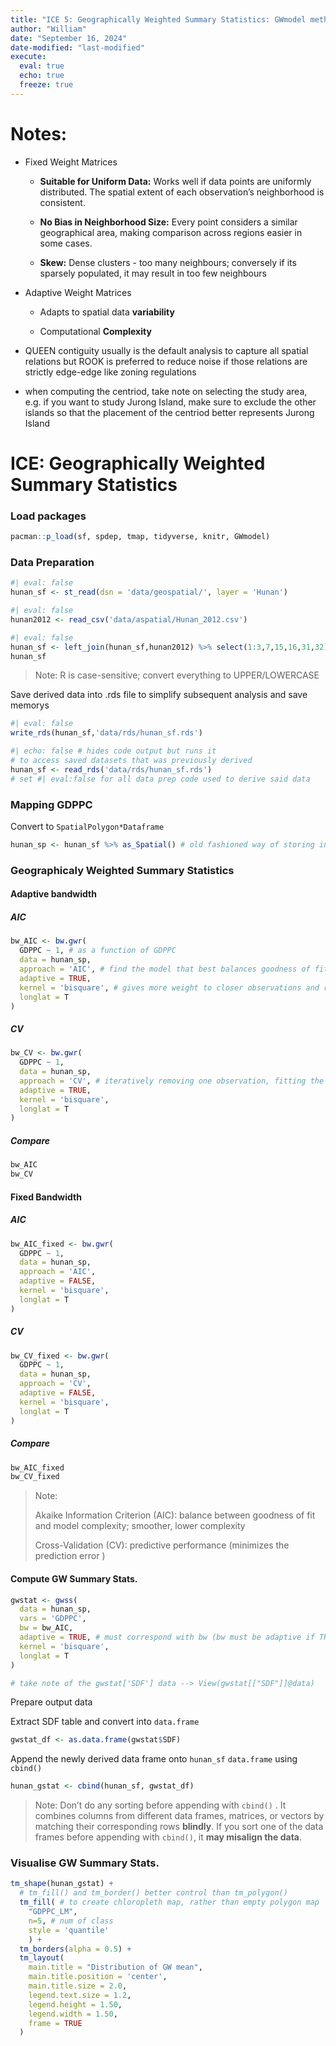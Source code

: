```yaml
---
title: "ICE 5: Geographically Weighted Summary Statistics: GWmodel methods"
author: "William"
date: "September 16, 2024"
date-modified: "last-modified"
execute: 
  eval: true
  echo: true
  freeze: true
---
```


# Notes:

-   Fixed Weight Matrices

    -   **Suitable for Uniform Data:** Works well if data points are uniformly distributed. The spatial extent of each observation's neighborhood is consistent.

    <!-- -->

    -   **No Bias in Neighborhood Size:** Every point considers a similar geographical area, making comparison across regions easier in some cases.

    -   **Skew:** Dense clusters - too many neighbours; conversely if its sparsely populated, it may result in too few neighbours

-   Adaptive Weight Matrices

    -   Adapts to spatial data **variability**

    -   Computational **Complexity**

-   QUEEN contiguity usually is the default analysis to capture all spatial relations but ROOK is preferred to reduce noise if those relations are strictly edge-edge like zoning regulations

-   when computing the centriod, take note on selecting the study area, e.g. if you want to study Jurong Island, make sure to exclude the other islands so that the placement of the centriod better represents Jurong Island

# ICE: Geographically Weighted Summary Statistics

### Load packages

```r
pacman::p_load(sf, spdep, tmap, tidyverse, knitr, GWmodel)
```

### Data Preparation

```r
#| eval: false
hunan_sf <- st_read(dsn = 'data/geospatial/', layer = 'Hunan')
```

```r
#| eval: false
hunan2012 <- read_csv('data/aspatial/Hunan_2012.csv')
```

```r
#| eval: false
hunan_sf <- left_join(hunan_sf,hunan2012) %>% select(1:3,7,15,16,31,32)
hunan_sf
```

> Note: R is case-sensitive; convert everything to UPPER/LOWERCASE

Save derived data into .rds file to simplify subsequent analysis and save memorys

```r
#| eval: false
write_rds(hunan_sf,'data/rds/hunan_sf.rds')
```

```r
#| echo: false # hides code output but runs it
# to access saved datasets that was previously derived
hunan_sf <- read_rds('data/rds/hunan_sf.rds')
# set #| eval:false for all data prep code used to derive said data
```

### Mapping GDPPC

Convert to `SpatialPolygon*Dataframe`

```r
hunan_sp <- hunan_sf %>% as_Spatial() # old fashioned way of storing in list
```

### Geographicaly Weighted Summary Statistics

#### Adaptive bandwidth

##### AIC

```r
bw_AIC <- bw.gwr(
  GDPPC ~ 1, # as a function of GDPPC
  data = hunan_sp,
  approach = 'AIC', # find the model that best balances goodness of fit and complexity
  adaptive = TRUE,
  kernel = 'bisquare', # gives more weight to closer observations and reduces the weight of distant ones smoothly until bandwidth cutoff
  longlat = T
)
```

##### CV

```r
bw_CV <- bw.gwr(
  GDPPC ~ 1,
  data = hunan_sp,
  approach = 'CV', # iteratively removing one observation, fitting the model on the remaining data, and then predicting the removed observation; bandwidth that minimizes the prediction error is chosen
  adaptive = TRUE,
  kernel = 'bisquare',
  longlat = T
)
```

##### Compare

```r
bw_AIC
bw_CV
```

#### Fixed Bandwidth

##### AIC

```r
bw_AIC_fixed <- bw.gwr(
  GDPPC ~ 1,
  data = hunan_sp,
  approach = 'AIC',
  adaptive = FALSE,
  kernel = 'bisquare',
  longlat = T
)
```

##### CV

```r
bw_CV_fixed <- bw.gwr(
  GDPPC ~ 1,
  data = hunan_sp,
  approach = 'CV',
  adaptive = FALSE,
  kernel = 'bisquare',
  longlat = T
)
```

##### Compare

```r
bw_AIC_fixed
bw_CV_fixed
```

> Note:
>
> Akaike Information Criterion (AIC): balance between goodness of fit and model complexity; smoother, lower complexity
>
> Cross-Validation (CV): predictive performance (minimizes the prediction error )

#### Compute GW Summary Stats.

```r
gwstat <- gwss(
  data = hunan_sp,
  vars = 'GDPPC',
  bw = bw_AIC,
  adaptive = TRUE, # must correspond with bw (bw must be adaptive if TRUE)
  kernel = 'bisquare',
  longlat = T
)

# take note of the gwstat['SDF'] data --> View(gwstat[["SDF"]]@data)
```

Prepare output data

Extract SDF table and convert into `data.frame`

```r
gwstat_df <- as.data.frame(gwstat$SDF)
```

Append the newly derived data frame onto `hunan_sf` `data.frame` using `cbind()`

```r
hunan_gstat <- cbind(hunan_sf, gwstat_df)
```

> Note: Don't do any sorting before appending with `cbind()` . It combines columns from different data frames, matrices, or vectors by matching their corresponding rows **blindly**. If you sort one of the data frames before appending with `cbind()`, it **may misalign the data**.

### Visualise GW Summary Stats.

```r
tm_shape(hunan_gstat) +
  # tm_fill() and tm_border() better control than tm_polygon()
  tm_fill( # to create chloropleth map, rather than empty polygon map
    "GDPPC_LM",
    n=5, # num of class
    style = 'quantile'
    ) +
  tm_borders(alpha = 0.5) +
  tm_layout(
    main.title = "Distribution of GW mean",
    main.title.position = 'center',
    main.title.size = 2.0,
    legend.text.size = 1.2,
    legend.height = 1.50,
    legend.width = 1.50,
    frame = TRUE
  )
```
